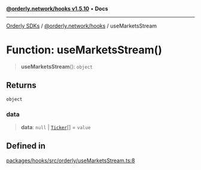 [**@orderly.network/hooks v1.5.10**](/sdks/tech-doc/@orderly.network/hooks/README) • **Docs**

***

[Orderly SDKs](/sdks/tech-doc/packages) / [@orderly.network/hooks](/sdks/tech-doc/@orderly.network/hooks/README) / useMarketsStream

# Function: useMarketsStream()

> **useMarketsStream**(): `object`

## Returns

`object`

### data

> **data**: `null` \| [`Ticker`](/sdks/tech-doc/@orderly.network/types/namespaces/WSMessage/interfaces/Ticker)[] = `value`

## Defined in

[packages/hooks/src/orderly/useMarketsStream.ts:8](https://github.com/OrderlyNetwork/js-sdk/blob/554ae704783e3b83c40bb234a899e8f02987d9b6/packages/hooks/src/orderly/useMarketsStream.ts#L8)
